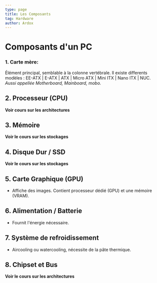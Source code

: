 ```yaml
---
type: page
title: Les Composants
tag: Hardware
author: Ardox
---
```


# Composants d'un PC

### 1. Carte mère: 
Élément principal, semblable à la colonne vertébrale. Il existe differents modèles : EE-ATX | E-ATX | ATX | Micro ATX | Mini ITX | Nano ITX | NUC.
<br />
*Aussi appellée Motherboard, Mainboard, mobo.*

<div className="seperator"></div>

## 2. Processeur (CPU)
**Voir cours sur les architectures**

<div className="seperator"></div>

## 3. Mémoire
**Voir le cours sur les stockages**

<div className="seperator"></div>

## 4. Disque Dur / SSD
**Voir le cours sur les stockages**

<div className="seperator" />

## 5. Carte Graphique (GPU)
- Affiche des images. Contient processeur dédié (GPU) et une mémoire (VRAM).

<div className="seperator" />

## 6. Alimentation / Batterie
- Fournit l'énergie nécessaire.

<div className="seperator" />

## 7. Système de refroidissement
- Aircooling ou watercooling, nécessite de la pâte thermique.

<div className="seperator" />

## 8. Chipset et Bus
**Voir le cours sur les architectures**